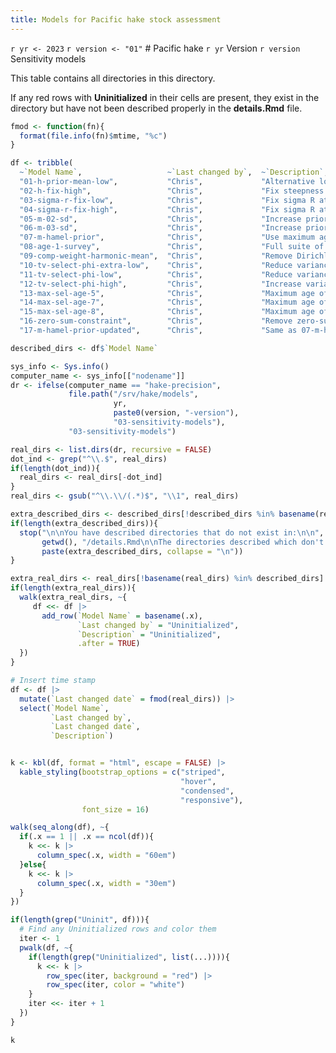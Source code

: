 ```yaml
---
title: Models for Pacific hake stock assessment
---
```


`r yr <- 2023`
`r version <- "01"`
# Pacific hake `r yr` Version `r version` Sensitivity models

This table contains all directories in this directory.

If any red rows with **Uninitialized** in their cells are present, they exist in the directory but have not been described properly in the **details.Rmd** file.

```r
fmod <- function(fn){
  format(file.info(fn)$mtime, "%c")
}

df <- tribble(
  ~`Model Name`,                   ~`Last changed by`,  ~`Description`,
  "01-h-prior-mean-low",           "Chris",             "Alternative lower value for the mean of the prior distribution for steepness",
  "02-h-fix-high",                 "Chris",             "Fix steepness at 1.0",
  "03-sigma-r-fix-low",            "Chris",             "Fix sigma R at 1.0",
  "04-sigma-r-fix-high",           "Chris",             "Fix sigma R at 1.6",
  "05-m-02-sd",                    "Chris",             "Increase prior SD on M to 0.2",
  "06-m-03-sd",                    "Chris",             "Increase prior SD on M to 0.3",
  "07-m-hamel-prior",              "Chris",             "Use maximum age of 25; mean = -1.532; SD = 0.438. Not included in document in 2020 or 2021",
  "08-age-1-survey",               "Chris",             "Full suite of forecasts, catch levels, and retrospectives as this was used to create an appendix summary. Use SE for age-1 index of 0.5 for all points",
  "09-comp-weight-harmonic-mean",  "Chris",             "Remove Dirichlet - use harmonic mean approach instead to weight comps",
  "10-tv-select-phi-extra-low",    "Chris",             "Reduce variance associated with t.v. selectivity",
  "11-tv-select-phi-low",          "Chris",             "Reduce variance associated with t.v. selectivity",
  "12-tv-select-phi-high",         "Chris",             "Increase variance associated with t.v. selectivity",
  "13-max-sel-age-5",              "Chris",             "Maximum age of fishery selectivity is 5 (not 6)",
  "14-max-sel-age-7",              "Chris",             "Maximum age of fishery selectivity is 7 (not 6)",
  "15-max-sel-age-8",              "Chris",             "Maximum age of fishery selectivity is 8 (not 6)",
  "16-zero-sum-constraint",        "Chris",             "Remove zero-sum constraint for recruitment deviations parameters",
  "17-m-hamel-prior-updated",      "Chris",             "Same as 07-m-hamel-prior but with mor recent prior SD of 0.31")

described_dirs <- df$`Model Name`

sys_info <- Sys.info()
computer_name <- sys_info[["nodename"]]
dr <- ifelse(computer_name == "hake-precision",
             file.path("/srv/hake/models",
                       yr,
                       paste0(version, "-version"),
                       "03-sensitivity-models"),
             "03-sensitivity-models")

real_dirs <- list.dirs(dr, recursive = FALSE)
dot_ind <- grep("^\\.$", real_dirs)
if(length(dot_ind)){
  real_dirs <- real_dirs[-dot_ind]
}  
real_dirs <- gsub("^\\.\\/(.*)$", "\\1", real_dirs)

extra_described_dirs <- described_dirs[!described_dirs %in% basename(real_dirs)]
if(length(extra_described_dirs)){
  stop("\n\nYou have described directories that do not exist in:\n\n",
       getwd(), "/details.Rmd\n\nThe directories described which don't exist are:\n\n",
       paste(extra_described_dirs, collapse = "\n"))
}

extra_real_dirs <- real_dirs[!basename(real_dirs) %in% described_dirs]
if(length(extra_real_dirs)){
  walk(extra_real_dirs, ~{
     df <<- df |>
       add_row(`Model Name` = basename(.x),
               `Last changed by` = "Uninitialized",
               `Description` = "Uninitialized",
               .after = TRUE)
  })
}

# Insert time stamp
df <- df |> 
  mutate(`Last changed date` = fmod(real_dirs)) |> 
  select(`Model Name`,
         `Last changed by`,
         `Last changed date`,
         `Description`)


k <- kbl(df, format = "html", escape = FALSE) |>
  kable_styling(bootstrap_options = c("striped",
                                      "hover",
                                      "condensed",
                                      "responsive"),
                font_size = 16)

walk(seq_along(df), ~{
  if(.x == 1 || .x == ncol(df)){
    k <<- k |>
      column_spec(.x, width = "60em")
  }else{
    k <<- k |>
      column_spec(.x, width = "30em")
  }
})

if(length(grep("Uninit", df))){
  # Find any Uninitialized rows and color them
  iter <- 1
  pwalk(df, ~{
    if(length(grep("Uninitialized", list(...)))){
      k <<- k |>
        row_spec(iter, background = "red") |>
        row_spec(iter, color = "white")
    }
    iter <<- iter + 1
  })
}

k
```
